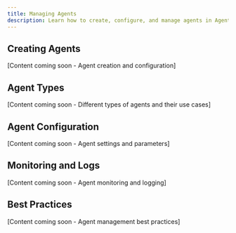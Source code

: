 ```yaml
---
title: Managing Agents
description: Learn how to create, configure, and manage agents in Agentuity Cloud
---
```


## Creating Agents

[Content coming soon - Agent creation and configuration]

## Agent Types

[Content coming soon - Different types of agents and their use cases]

## Agent Configuration

[Content coming soon - Agent settings and parameters]

## Monitoring and Logs

[Content coming soon - Agent monitoring and logging]

## Best Practices

[Content coming soon - Agent management best practices] 